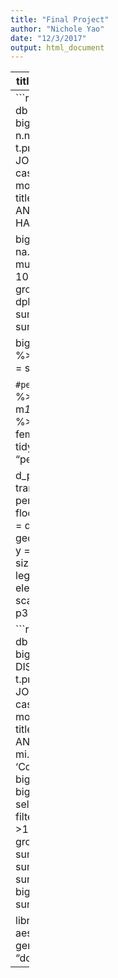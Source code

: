 ```yaml
---
title: "Final Project"
author: "Nichole Yao"
date: "12/3/2017"
output: html_document
---
```

---
title: "Mini Project#4"
output: github_document
---
```r
library(mdsr)
library(RMySQL)
library(dplyr)
db <- dbConnect_scidb(dbname = "imdb")
big_data<- db%>% 
dbGetQuery("SELECT n.name, n.id AS person_id, n.gender, ci.movie_id, t.production_year
FROM imdb.person_info pi
JOIN name n ON pi.person_id = n.id
JOIN cast_info ci ON ci.person_id = n.id
JOIN movie_info mi ON ci.movie_id = mi.movie_id
JOIN title t ON t.id = mi.movie_id
AND ci.role_id = 3
AND mi.info_type_id = 3 
AND t.kind_id = 1
HAVING t.production_year <2017;")

big_data1<- distinct(big_data)
big_data2 <- na.omit(big_data1)
big_data3<- big_data2 %>%
  mutate(decade = 10 * floor(production_year / 10))%>%
  select(decade,gender) %>%
  group_by(decade, gender) %>% 
  dplyr::summarize(N = n(), male = sum(ifelse(gender =="m",1,0)),
female = sum(ifelse(gender =="f",1,0)))

big_data4<- big_data3 %>%
  group_by(decade) %>%
  dplyr::summarize(N=n(),m = sum(male), f = sum(female))

```
#percentage graph
```r
d_percentage<- big_data4 %>%
  mutate(total = m+f,
  male_percentage = m*100/total, 
  female_percentage = f*100/total) %>%
  select(male_percentage, female_percentage, decade, total) %>% 
  tidyr::gather(key = "gender", value = "percentage", -decade, -total)
d_percentage

d_percentage <- ddply(d_percentage, .(decade),
                transform, pos = cumsum(percentage) - (0.5 * percentage))
p3 <- ggplot() + geom_bar(aes(y = floor(percentage), x = decade, fill = gender), data = d_percentage, stat="identity") + 
geom_text(data=d_percentage, aes(x = decade, y = pos, label = paste0(floor(percentage),"%")), size=4) + 
theme(legend.position="bottom", legend.direction="horizontal",
                  legend.title = element_blank()) + 
                  scale_x_continuous(breaks=seq(1890,2010,10))
p3
```


```r
library(mdsr)
library(RMySQL)
library(dplyr)
db <- dbConnect_scidb(dbname = "imdb")
big_data<- db%>% 
dbGetQuery("SELECT DISTINCT n.name, n.id, n.gender, ci.movie_id, t.production_year
FROM imdb.person_info pi
JOIN name n ON pi.person_id = n.id
JOIN cast_info ci ON ci.person_id = n.id
JOIN movie_info mi ON ci.movie_id = mi.movie_id
JOIN title t ON t.id = mi.movie_id
WHERE ci.role_id = 3
AND t.kind_id = 1;")
big_data
# AND mi.info_type_id = 3 
# AND mi.info IN ('Romance', 'Comedy','Horror','Action')
distinct(big_data)
big_data2<- na.omit(big_data)
big_data3<- big_data2 %>%
  select(production_year,gender,movie_id)%>%
  filter(production_year < 2018, production_year >1996)%>%
  group_by(production_year,gender)%>%
  summarize(Count = n())
#male = sum(ifelse(gender =="m",1,0)),
#female = sum(ifelse(gender =="f",1,0))
big_data4<- big_data3 %>%
  group_by(production_year)%>%
  summarize(m=sum(male),
            f=sum(female))

 
library(tidyverse)
ggplot(big_data3, aes(factor(production_year), Count, fill = gender)) + 
geom_bar(stat="identity", position = "dodge",width=.55)
```

--